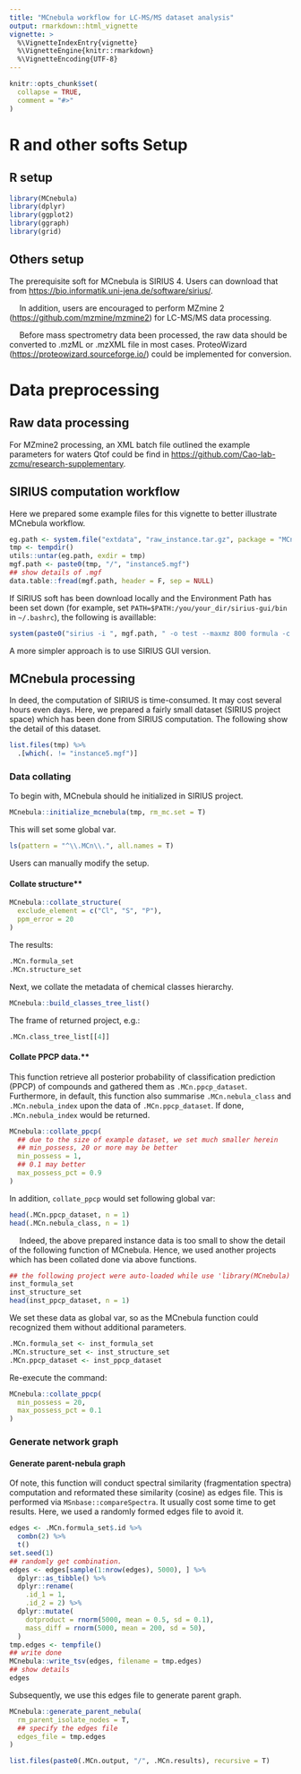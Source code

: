 ```yaml
---
title: "MCnebula workflow for LC-MS/MS dataset analysis"
output: rmarkdown::html_vignette
vignette: >
  %\VignetteIndexEntry{vignette}
  %\VignetteEngine{knitr::rmarkdown}
  %\VignetteEncoding{UTF-8}
---
```


```r
knitr::opts_chunk$set(
  collapse = TRUE,
  comment = "#>"
)
```

# R and other softs Setup

## R setup

```r
library(MCnebula)
library(dplyr)
library(ggplot2)
library(ggraph)
library(grid)
```

## Others setup

The prerequisite soft for MCnebula is SIRIUS 4.
Users can download that from <https://bio.informatik.uni-jena.de/software/sirius/>.  

&ensp;&ensp; 
In addition, users are encouraged to perform MZmine 2 (<https://github.com/mzmine/mzmine2>) for LC-MS/MS data processing.

&ensp;&ensp; 
Before mass spectrometry data been processed, the raw data should be converted to .mzML or .mzXML file in most cases.
ProteoWizard (<https://proteowizard.sourceforge.io/>) could be implemented for conversion.

# Data preprocessing

## Raw data processing

For MZmine2 processing, an XML batch file outlined the example parameters for waters Qtof could be find in <https://github.com/Cao-lab-zcmu/research-supplementary>.

## SIRIUS computation workflow

Here we prepared some example files for this vignette to better illustrate MCnebula workflow.

```r
eg.path <- system.file("extdata", "raw_instance.tar.gz", package = "MCnebula")
tmp <- tempdir()
utils::untar(eg.path, exdir = tmp)
mgf.path <- paste0(tmp, "/", "instance5.mgf")
## show details of .mgf
data.table::fread(mgf.path, header = F, sep = NULL)
```

If SIRIUS soft has been download locally and the Environment Path has been set down (for example, set `PATH=$PATH:/you/your_dir/sirius-gui/bin` in `~/.bashrc`), the following is availlable:

```r
system(paste0("sirius -i ", mgf.path, " -o test --maxmz 800 formula -c 50 zodiac structure canopus"))
```

A more simpler approach is to use SIRIUS GUI version.

## MCnebula processing

In deed, the computation of SIRIUS is time-consumed. It may cost several hours even days.
Here, we prepared a fairly small dataset (SIRIUS project space) which has been done from SIRIUS computation.
The following show the detail of this dataset.

```r
list.files(tmp) %>% 
  .[which(. != "instance5.mgf")]
```

### Data collating

To begin with, MCnebula should he initialized in SIRIUS project.

```r
MCnebula::initialize_mcnebula(tmp, rm_mc.set = T)
```

This will set some global var.

```r
ls(pattern = "^\\.MCn\\.", all.names = T)
```

Users can manually modify the setup.

#### Collate structure**

```r
MCnebula::collate_structure(
  exclude_element = c("Cl", "S", "P"),
  ppm_error = 20
)
```

The results:

```r
.MCn.formula_set
.MCn.structure_set
```

Next, we collate the metadata of chemical classes hierarchy.

```r
MCnebula::build_classes_tree_list()
```

The frame of returned project, e.g.:

```r
.MCn.class_tree_list[[4]]
```

#### Collate PPCP data.**

This function retrieve all posterior probability of classification prediction (PPCP) of compounds and gathered them as `.MCn.ppcp_dataset`.
Furthermore, in default, this function also summarise `.MCn.nebula_class` and `.MCn.nebula_index` upon the data of `.MCn.ppcp_dataset`.
If done, `.MCn.nebula_index` would be returned.

```r
MCnebula::collate_ppcp(
  ## due to the size of example dataset, we set much smaller herein
  ## min_possess, 20 or more may be better
  min_possess = 1,
  ## 0.1 may better
  max_possess_pct = 0.9
)
```

In addition, `collate_ppcp` would set following global var:

```r
head(.MCn.ppcp_dataset, n = 1)
head(.MCn.nebula_class, n = 1)
```

&ensp;&ensp; 
Indeed, the above prepared instance data is too small to show the detail of the following function of MCnebula.
Hence, we used another projects which has been collated done via above functions.

```r
## the following project were auto-loaded while use 'library(MCnebula)'
inst_formula_set
inst_structure_set
head(inst_ppcp_dataset, n = 1)
```

We set these data as global var, so as the MCnebula function could recognized them without additional parameters.

```r
.MCn.formula_set <- inst_formula_set
.MCn.structure_set <- inst_structure_set
.MCn.ppcp_dataset <- inst_ppcp_dataset
```

Re-execute the command:

```r
MCnebula::collate_ppcp(
  min_possess = 20,
  max_possess_pct = 0.1
)
```

### Generate network graph

#### Generate parent-nebula graph

Of note, this function will conduct spectral similarity (fragmentation spectra) computation and reformated these similarity (cosine) as edges file.
This is performed via `MSnbase::compareSpectra`.
It usually cost some time to get results.
Here, we used a randomly formed edges file to avoid it.

```r
edges <- .MCn.formula_set$.id %>% 
  combn(2) %>% 
  t()
set.seed(1)
## randomly get combination.
edges <- edges[sample(1:nrow(edges), 5000), ] %>% 
  dplyr::as_tibble() %>% 
  dplyr::rename(
    .id_1 = 1,
    .id_2 = 2) %>% 
  dplyr::mutate(
    dotproduct = rnorm(5000, mean = 0.5, sd = 0.1), 
    mass_diff = rnorm(5000, mean = 200, sd = 50),
  )
tmp.edges <- tempfile()
## write done
MCnebula::write_tsv(edges, filename = tmp.edges)
## show details
edges
```

Subsequently, we use this edges file to generate parent graph.

```r
MCnebula::generate_parent_nebula(
  rm_parent_isolate_nodes = T,
  ## specify the edges file
  edges_file = tmp.edges
)
```

```r
list.files(paste0(.MCn.output, "/", .MCn.results), recursive = T)
```
